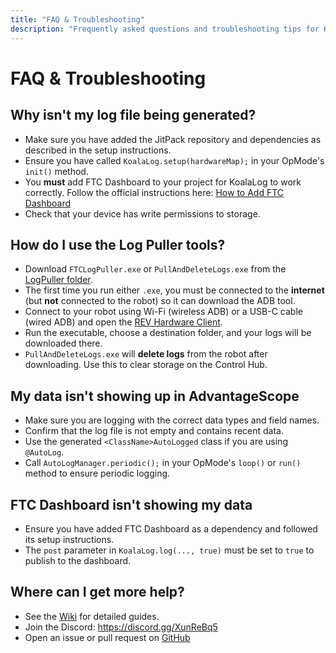 ```yaml
---
title: "FAQ & Troubleshooting"
description: "Frequently asked questions and troubleshooting tips for KoalaLog."
---
```


# FAQ & Troubleshooting

## Why isn't my log file being generated?

- Make sure you have added the JitPack repository and dependencies as described in the setup instructions.
- Ensure you have called `KoalaLog.setup(hardwareMap);` in your OpMode's `init()` method.
- You **must** add FTC Dashboard to your project for KoalaLog to work correctly. Follow the official instructions here: [How to Add FTC Dashboard](https://github.com/acmerobotics/ftc-dashboard?tab=readme-ov-file#basic)
- Check that your device has write permissions to storage.

## How do I use the Log Puller tools?

- Download `FTCLogPuller.exe` or `PullAndDeleteLogs.exe` from the [LogPuller folder](https://github.com/ori-coval/Koala-Log/tree/main/LogPuller).
- The first time you run either `.exe`, you must be connected to the **internet** (but **not** connected to the robot) so it can download the ADB tool.
- Connect to your robot using Wi-Fi (wireless ADB) or a USB-C cable (wired ADB) and open the [REV Hardware Client](https://docs.revrobotics.com/rev-hardware-client).
- Run the executable, choose a destination folder, and your logs will be downloaded there.
- `PullAndDeleteLogs.exe` will **delete logs** from the robot after downloading. Use this to clear storage on the Control Hub.

## My data isn't showing up in AdvantageScope

- Make sure you are logging with the correct data types and field names.
- Confirm that the log file is not empty and contains recent data.
- Use the generated `<ClassName>AutoLogged` class if you are using `@AutoLog`.
- Call `AutoLogManager.periodic();` in your OpMode's `loop()` or `run()` method to ensure periodic logging.

## FTC Dashboard isn't showing my data

- Ensure you have added FTC Dashboard as a dependency and followed its setup instructions.
- The `post` parameter in `KoalaLog.log(..., true)` must be set to `true` to publish to the dashboard.

## Where can I get more help?

- See the [Wiki](https://github.com/ori-coval/Koala-Log/wiki) for detailed guides.
- Join the Discord: https://discord.gg/XunReBq5
- Open an issue or pull request on [GitHub](https://github.com/ori-coval/Koala-Log)
